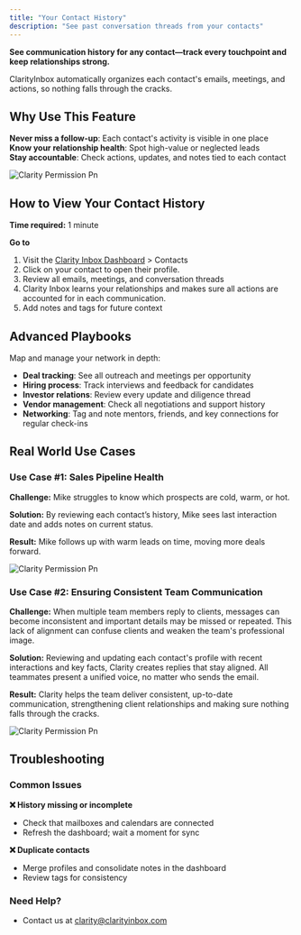 ```yaml
---
title: "Your Contact History"
description: "See past conversation threads from your contacts"
---
```


**See communication history for any contact—track every touchpoint and keep relationships strong.**  

ClarityInbox automatically organizes each contact's emails, meetings, and actions, so nothing falls through the cracks.

## Why Use This Feature

**Never miss a follow-up**: Each contact's activity is visible in one place  
**Know your relationship health**: Spot high-value or neglected leads  
**Stay accountable**: Check actions, updates, and notes tied to each contact

![Clarity Permission Pn](/images/contacts.png)


## How to View Your Contact History

**Time required:** 1 minute

**Go to**

1. Visit the [Clarity Inbox Dashboard](https://app.clarityinbox.com/dashboard) \> Contacts 
2. Click on your contact to open their profile.
3. Review all emails, meetings, and conversation threads
4. Clarity Inbox learns your relationships and makes sure all actions are accounted for in each communication.
5. Add notes and tags for future context

## Advanced Playbooks

Map and manage your network in depth:

- **Deal tracking**: See all outreach and meetings per opportunity
- **Hiring process**: Track interviews and feedback for candidates
- **Investor relations**: Review every update and diligence thread
- **Vendor management**: Check all negotiations and support history
- **Networking**: Tag and note mentors, friends, and key connections for regular check-ins

## Real World Use Cases

### Use Case #1: Sales Pipeline Health

**Challenge:** Mike struggles to know which prospects are cold, warm, or hot.

**Solution:** By reviewing each contact’s history, Mike sees last interaction date and adds notes on current status.

**Result:** Mike follows up with warm leads on time, moving more deals forward.

![Clarity Permission Pn](/images/history.png)

### Use Case #2: Ensuring Consistent Team Communication

**Challenge:** When multiple team members reply to clients, messages can become inconsistent and important details may be missed or repeated. This lack of alignment can confuse clients and weaken the team's professional image.

**Solution:** Reviewing and updating each contact's profile with recent interactions and key facts, Clarity creates replies that stay aligned. All teammates present a unified voice, no matter who sends the email.

**Result:** Clarity helps the team deliver consistent, up-to-date communication, strengthening client relationships and making sure nothing falls through the cracks.


![Clarity Permission Pn](/images/edit-contact.png)


## Troubleshooting

### Common Issues

**❌ History missing or incomplete**
- Check that mailboxes and calendars are connected
- Refresh the dashboard; wait a moment for sync

**❌ Duplicate contacts**
- Merge profiles and consolidate notes in the dashboard
- Review tags for consistency

### Need Help?

- Contact us at [clarity@clarityinbox.com](mailto:clarity@clarityinbox.com)
